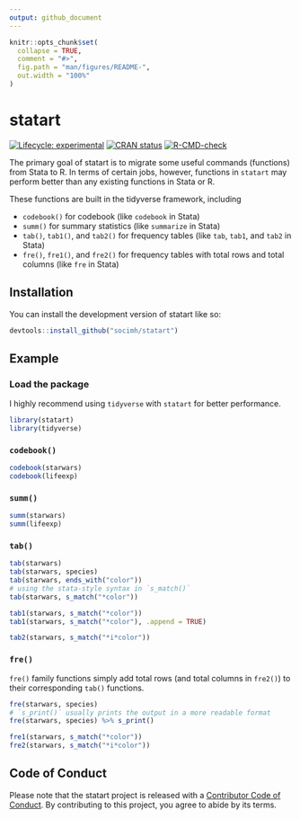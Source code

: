 ```yaml
---
output: github_document
---
```


<!-- README.md is generated from README.Rmd. Please edit that file -->

```r
knitr::opts_chunk$set(
  collapse = TRUE,
  comment = "#>",
  fig.path = "man/figures/README-",
  out.width = "100%"
)
```

# statart

<!-- badges: start -->

[![Lifecycle: experimental](https://img.shields.io/badge/lifecycle-experimental-orange.svg)](https://lifecycle.r-lib.org/articles/stages.html#experimental) [![CRAN status](https://www.r-pkg.org/badges/version/statart)](https://CRAN.R-project.org/package=statart)
[![R-CMD-check](https://github.com/socimh/statart/actions/workflows/R-CMD-check.yaml/badge.svg)](https://github.com/socimh/statart/actions/workflows/R-CMD-check.yaml)

<!-- badges: end -->

The primary goal of statart is to migrate some useful commands (functions) from Stata to R. In terms of certain jobs, however, functions in `statart` may perform better than any existing functions in Stata or R.

These functions are built in the tidyverse framework, including

- `codebook()` for codebook (like `codebook` in Stata)
- `summ()` for summary statistics (like `summarize` in Stata)
- `tab()`, `tab1()`, and `tab2()` for frequency tables (like `tab`, `tab1`, and `tab2` in Stata)
- `fre()`, `fre1()`, and `fre2()` for frequency tables with total rows and total columns (like `fre` in Stata)

## Installation

You can install the development version of statart like so:

```r
devtools::install_github("socimh/statart")
```

## Example

### Load the package

I highly recommend using `tidyverse` with `statart` for better performance.

```r
library(statart)
library(tidyverse)
```

### `codebook()`
```r
codebook(starwars)
codebook(lifeexp)
```
### `summ()`

```r
summ(starwars)
summ(lifeexp)
```

### `tab()`

```r
tab(starwars)
tab(starwars, species)
tab(starwars, ends_with("color"))
# using the stata-style syntax in `s_match()`
tab(starwars, s_match("*color")) 

tab1(starwars, s_match("*color"))
tab1(starwars, s_match("*color"), .append = TRUE)

tab2(starwars, s_match("*i*color"))
```


### `fre()`

`fre()` family functions simply add total rows (and total columns in `fre2()`) to their corresponding `tab()` functions.

```r
fre(starwars, species)
# `s_print()` usually prints the output in a more readable format
fre(starwars, species) %>% s_print()

fre1(starwars, s_match("*color"))
fre2(starwars, s_match("*i*color"))
```

## Code of Conduct

Please note that the statart project is released with a [Contributor Code of Conduct](https://www.contributor-covenant.org/version/2/0/CODE_OF_CONDUCT.html). By contributing to this project, you agree to abide by its terms.

